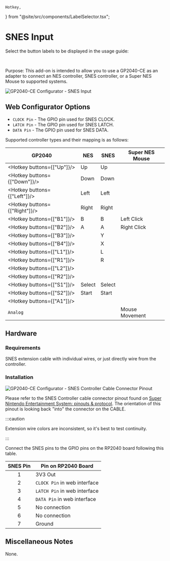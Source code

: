 	Hotkey,
} from "@site/src/components/LabelSelector.tsx";

# SNES Input

Select the button labels to be displayed in the usage guide:

<InputLabelSelector />
<br />

Purpose: This add-on is intended to allow you to use a GP2040-CE as an adapter to connect an NES controller, SNES controller, or a Super NES Mouse to supported systems.

![GP2040-CE Configurator - SNES Input](../assets/images/gpc-add-ons-snespad-input.png)

## Web Configurator Options

- `CLOCK Pin` - The GPIO pin used for SNES CLOCK.
- `LATCH Pin` - The GPIO pin used for SNES LATCH.
- `DATA Pin` - The GPIO pin used for SNES DATA.

Supported controller types and their mapping is as follows:

| GP2040                        | NES    | SNES   | Super NES Mouse |
| ----------------------------- | ------ | ------ | --------------- |
| <Hotkey buttons={["Up"]}/>    | Up     | Up     |                 |
| <Hotkey buttons={["Down"]}/>  | Down   | Down   |                 |
| <Hotkey buttons={["Left"]}/>  | Left   | Left   |                 |
| <Hotkey buttons={["Right"]}/> | Right  | Right  |                 |
| <Hotkey buttons={["B1"]}/>    | B      | B      | Left Click      |
| <Hotkey buttons={["B2"]}/>    | A      | A      | Right Click     |
| <Hotkey buttons={["B3"]}/>    |        | Y      |                 |
| <Hotkey buttons={["B4"]}/>    |        | X      |                 |
| <Hotkey buttons={["L1"]}/>    |        | L      |                 |
| <Hotkey buttons={["R1"]}/>    |        | R      |                 |
| <Hotkey buttons={["L2"]}/>    |        |        |                 |
| <Hotkey buttons={["R2"]}/>    |        |        |                 |
| <Hotkey buttons={["S1"]}/>    | Select | Select |                 |
| <Hotkey buttons={["S2"]}/>    | Start  | Start  |                 |
| <Hotkey buttons={["A1"]}/>    |        |        |                 |
| `Analog`                      |        |        | Mouse Movement  |

## Hardware

### Requirements

SNES extension cable with individual wires, or just directly wire from the controller.

### Installation

![GP2040-CE Configurator - SNES Controller Cable Connector Pinout](../assets/images/gpc-add-ons-snespad-input-pinout.svg)

Please refer to the SNES Controller cable connector pinout found on [Super Nintendo Entertainment System: pinouts & protocol](https://www.repairfaq.org/REPAIR/F_SNES.html). The orientation of this pinout is looking back "into" the connector on the CABLE.

:::caution

Extension wire colors are inconsistent, so it's best to test continuity.

:::

Connect the SNES pins to the GPIO pins on the RP2040 board following this table.

| SNES Pin | Pin on RP2040 Board          |
| :------: | ---------------------------- |
|    1     | 3V3 Out                      |
|    2     | `CLOCK Pin` in web interface |
|    3     | `LATCH Pin` in web interface |
|    4     | `DATA Pin` in web interface  |
|    5     | No connection                |
|    6     | No connection                |
|    7     | Ground                       |

## Miscellaneous Notes

None.
